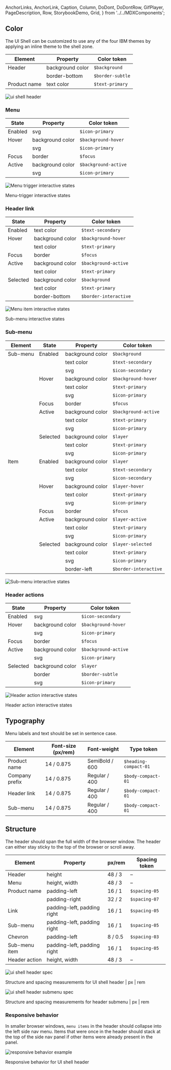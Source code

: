   AnchorLinks,
  AnchorLink,
  Caption,
  Column,
  DoDont,
  DoDontRow,
  GifPlayer,
  PageDescription,
  Row,
  StorybookDemo,
  Grid,
} from '../../MDXComponents';

<Meta title="Example Component/ExampleButton/Docs/Style" />

## Color

The UI Shell can be customized to use any of the four IBM themes by applying an
inline theme to the shell zone.

| Element      | Property         | Color token      |
| ------------ | ---------------- | ---------------- |
| Header       | background color | `$background`    |
|              | border-bottom    | `$border-subtle` |
| Product name | text color       | `$text-primary`  |

![ui shell header](images/header-style-1.png)

### Menu

| State   | Property         | Color token          |
| ------- | ---------------- | -------------------- |
| Enabled | svg              | `$icon-primary`      |
| Hover   | background color | `$background-hover`  |
|         | svg              | `$icon-primary`      |
| Focus   | border           | `$focus`             |
| Active  | background color | `$background-active` |
|         | svg              | `$icon-primary`      |

<Row>
<Column colLg={8}>

![Menu trigger interactive states](images/header-style-5.png)

<Caption>Menu-trigger interactive states</Caption>

</Column>
</Row>

### Header link

| State    | Property         | Color token           |
| -------- | ---------------- | --------------------- |
| Enabled  | text color       | `$text-secondary`     |
| Hover    | background color | `$background-hover`   |
|          | text color       | `$text-primary`       |
| Focus    | border           | `$focus`              |
| Active   | background color | `$background-active`  |
|          | text color       | `$text-primary`       |
| Selected | background color | `$background`         |
|          | text color       | `$text-primary`       |
|          | border-bottom    | `$border-interactive` |

<Row>
<Column colLg={8}>

![Menu item interactive states](images/header-style-6.png)

<Caption>Sub-menu interactive states</Caption>

</Column>
</Row>

### Sub-menu

| Element  | State    | Property         | Color token           |
| -------- | -------- | ---------------- | --------------------- |
| Sub-menu | Enabled  | background color | `$background`         |
|          |          | text color       | `$text-secondary`     |
|          |          | svg              | `$icon-secondary`     |
|          | Hover    | background color | `$background-hover`   |
|          |          | text color       | `$text-primary`       |
|          |          | svg              | `$icon-primary`       |
|          | Focus    | border           | `$focus`              |
|          | Active   | background color | `$background-active`  |
|          |          | text color       | `$text-primary`       |
|          |          | svg              | `$icon-primary`       |
|          | Selected | background color | `$layer`              |
|          |          | text color       | `$text-primary`       |
|          |          | svg              | `$icon-primary`       |
| Item     | Enabled  | background color | `$layer`              |
|          |          | text color       | `$text-secondary`     |
|          |          | svg              | `$icon-secondary`     |
|          | Hover    | background color | `$layer-hover`        |
|          |          | text color       | `$text-primary`       |
|          |          | svg              | `$icon-primary`       |
|          | Focus    | border           | `$focus`              |
|          | Active   | background color | `$layer-active`       |
|          |          | text color       | `$text-primary`       |
|          |          | svg              | `$icon-primary`       |
|          | Selected | background color | `$layer-selected`     |
|          |          | text color       | `$text-primary`       |
|          |          | svg              | `$icon-primary`       |
|          |          | border-left      | `$border-interactive` |

![Sub-menu interactive states](images/header-style-7.png)

<Caption></Caption>

### Header actions

| State    | Property         | Color token          |
| -------- | ---------------- | -------------------- |
| Enabled  | svg              | `$icon-secondary`    |
| Hover    | background color | `$background-hover`  |
|          | svg              | `$icon-primary`      |
| Focus    | border           | `$focus`             |
| Active   | background color | `$background-active` |
|          | svg              | `$icon-primary`      |
| Selected | background color | `$layer`             |
|          | border           | `$border-subtle`     |
|          | svg              | `$icon-primary`      |

<Row>
<Column colLg={8}>

![Header action interactive states](images/header-style-8.png)

<Caption>Header action interactive states</Caption>

</Column>
</Row>

## Typography

Menu labels and text should be set in sentence case.

| Element        | Font-size (px/rem) | Font-weight    | Type token            |
| -------------- | ------------------ | -------------- | --------------------- |
| Product name   | 14 / 0.875         | SemiBold / 600 | `$heading-compact-01` |
| Company prefix | 14 / 0.875         | Regular / 400  | `$body-compact-01`    |
| Header link    | 14 / 0.875         | Regular / 400  | `$body-compact-01`    |
| Sub-menu       | 14 / 0.875         | Regular / 400  | `$body-compact-01`    |

## Structure

The header should span the full width of the browser window. The header can
either stay sticky to the top of the browser or scroll away.

| Element       | Property                    | px/rem  | Spacing token |
| ------------- | --------------------------- | ------- | ------------- |
| Header        | height                      | 48 / 3  | –             |
| Menu          | height, width               | 48 / 3  | –             |
| Product name  | padding-left                | 16 / 1  | `$spacing-05` |
|               | padding-right               | 32 / 2  | `$spacing-07` |
| Link          | padding-left, padding right | 16 / 1  | `$spacing-05` |
| Sub-menu      | padding-left, padding right | 16 / 1  | `$spacing-05` |
| Chevron       | padding-left                | 8 / 0.5 | `$spacing-03` |
| Sub-menu item | padding-left, padding right | 16 / 1  | `$spacing-05` |
| Header action | height, width               | 48 / 3  | –             |

![ui shell header spec](images/header-style-2.png)

<Caption>
  Structure and spacing measurements for UI shell header | px | rem
</Caption>

![ui shell header submenu spec](images/header-style-3.png)

<Caption>
  Structure and spacing measurements for header submenu | px | rem
</Caption>

### Responsive behavior

In smaller browser windows, `menu items` in the header should collapse into the
left side nav menu. Items that were once in the header should stack at the top
of the side nav panel if other items were already present in the panel.

![responsive behavior example](images/header-style-4.png)

<Caption>Responsive behavior for UI shell header</Caption>
